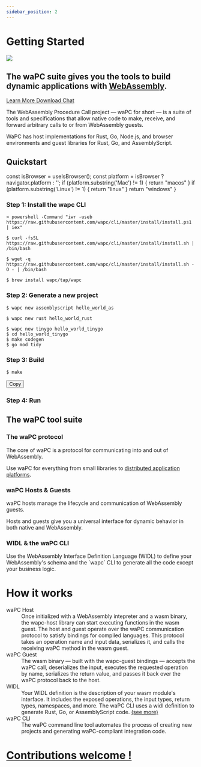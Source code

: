 ```yaml
---
sidebar_position: 2
---
```



# Getting Started


<div class="hero">
<img src="/img/logos/wapc-logo.svg" class="o-logo" />
</div>
<h2 class="display-2 o-heading">
	The waPC suite gives you the tools to build <strong>dynamic</strong> applications with <a href="https://webassembly.org/" target="_blank">WebAssembly</a>.
</h2>

<div class="mx-auto">
	<a class="btn btn-lg btn-primary mr-3 mb-4" href='/docs'>
		Learn More <i class="fas fa-arrow-alt-circle-right ml-2"></i>
	</a>
	<a class="btn btn-lg btn-secondary mr-3 mb-4" href="https://github.com/wapc/cli" target="_blank">
		Download <i class="fab fa-github ml-2 "></i>
	</a>
	<a class="btn btn-lg btn-secondary mr-3 mb-4" href="https://gitter.im/wapc/community" target="_blank">
		Chat <i class="fab fa-comments ml-2 "></i>
	</a>
	<p class="lead mt-5">
The WebAssembly Procedure Call project — waPC for short — is a suite of tools and specifications that allow native code to make, receive, and forward arbitrary calls to or from WebAssembly guests.
</p>
<p>
WaPC has host implementations for Rust, Go, Node.js, and browser environments and guest libraries for Rust, Go, and AssemblyScript.
</p>

</div>

<h2 >Quickstart</h2>

  const isBrowser = useIsBrowser();
  const platform = isBrowser ? navigator.platform : '';
  if (platform.substring('Mac') != 1) {
    return "macos"
  }
  if (platform.substring('Linux') != 1) {
    return "linux"
  }
  return "windows"
}

<section class="row td-box td-box--white td-box--gradient td-box--height-auto">
  <div class="col">
    <div class="row section">
      <div class="step">
        <h3>Step 1: Install the wapc CLI</h3>
        <div class="install step-details">
<Tabs
  defaultValue={os()}
  values={[
    {label: 'Windows', value: 'windows'},
    {label: 'MacOS', value: 'macos'},
    {label: 'Linux', value: 'linux'},
    {label: 'Homebrew', value: 'homebrew'},
  ]}>
  <TabItem value="windows">

```shell
> powershell -Command "iwr -useb https://raw.githubusercontent.com/wapc/cli/master/install/install.ps1 | iex"
```

  </TabItem>
  <TabItem value="macos">

```shell
$ curl -fsSL https://raw.githubusercontent.com/wapc/cli/master/install/install.sh | /bin/bash
```

  </TabItem>
  <TabItem value="linux">

```shell
$ wget -q https://raw.githubusercontent.com/wapc/cli/master/install/install.sh -O - | /bin/bash
```

  </TabItem>
  <TabItem value="homebrew">

```shell
$ brew install wapc/tap/wapc
```

  </TabItem>
</Tabs>

</div>
</div>
</div>
<div class="step">
<h3>Step 2: Generate a new project</h3>
<div class="install step-details">

<Tabs>
  <TabItem value="assemblyscript" label="AssemblyScript" default>

```shell
$ wapc new assemblyscript hello_world_as
```

  </TabItem>
  <TabItem value="rust" label="Rust">

```shell
$ wapc new rust hello_world_rust
```

  </TabItem>
  <TabItem value="tinygo" label="TinyGo">

```shell
$ wapc new tinygo hello_world_tinygo
$ cd hello_world_tinygo
$ make codegen
$ go mod tidy
```

  </TabItem>
</Tabs>

</div>
</div>
<div class="step">
<h3>Step 3: Build</h3>
<div class="install step-details">
<div class="code-toolbar">
<pre
              class="language-en"
            ><code class=" language-en">$ make</code></pre>
<div class="toolbar">
<div class="toolbar-item"><button>Copy</button></div>
</div>
</div>
</div>
</div>
  <div class="step">
  <h3>Step 4: Run</h3>
  <div class="install step-details"></div>

  </div>
</div>

</section>



<h2>The waPC tool suite</h2>



<h3>The waPC protocol</h3>
The core of waPC is a protocol for communicating into and out of WebAssembly.

Use waPC for everything from small libraries to [distributed application platforms](https://wasmcloud.com).

<h3>waPC Hosts & Guests</h3>
waPC hosts manage the lifecycle and communication of WebAssembly guests.

Hosts and guests give you a universal interface for dynamic behavior in both native and WebAssembly.

<h3>WIDL & the waPC CLI</h3>
Use the WebAssembly Interface Definition Language (WIDL) to define your WebAssembly's schema and the `wapc` CLI to generate all the code except your business logic.


<h1>How it works</h1>


<div class="col-6">
 <dl>
  <dt>waPC Host</dt>
  <dd>Once initialized with a WebAssembly intepreter and a wasm binary, the wapc-host library can start executing functions in the wasm guest. The host and guest operate over the waPC communication protocol to satisfy bindings for compiled languages. This protocol takes an operation name and input data, serializes it, and calls the receiving waPC method in the wasm guest.</dd>
  <dt>waPC Guest</dt>
  <dd>The wasm binary — built with the wapc-guest bindings — accepts the waPC call, deserializes the input, executes the requested operation by name, serializes the return value, and passes it back over the waPC protocol back to the host.</dd>
  <dt>WIDL</dt>
  <dd>Your WIDL definition is the description of your wasm module's interface. It includes the exposed operations, the input types, return types, namespaces, and more. The waPC CLI uses a widl definition to generate Rust, Go, or AssemblyScript code. <a href="https://github.com/wapc/widl-spec">(see more)</a></dd>
  <dt>waPC CLI</dt>
  <dd>The waPC command line tool automates the process of creating new projects and generating waPC-compliant integration code.</dd>
</dl>
</div>





<h1 class="col text-center"><a class=" text-dark display-2" href="https://github.com/wapc/">
  <i class="fab fa-github"></i> Contributions welcome !
</a></h1>





